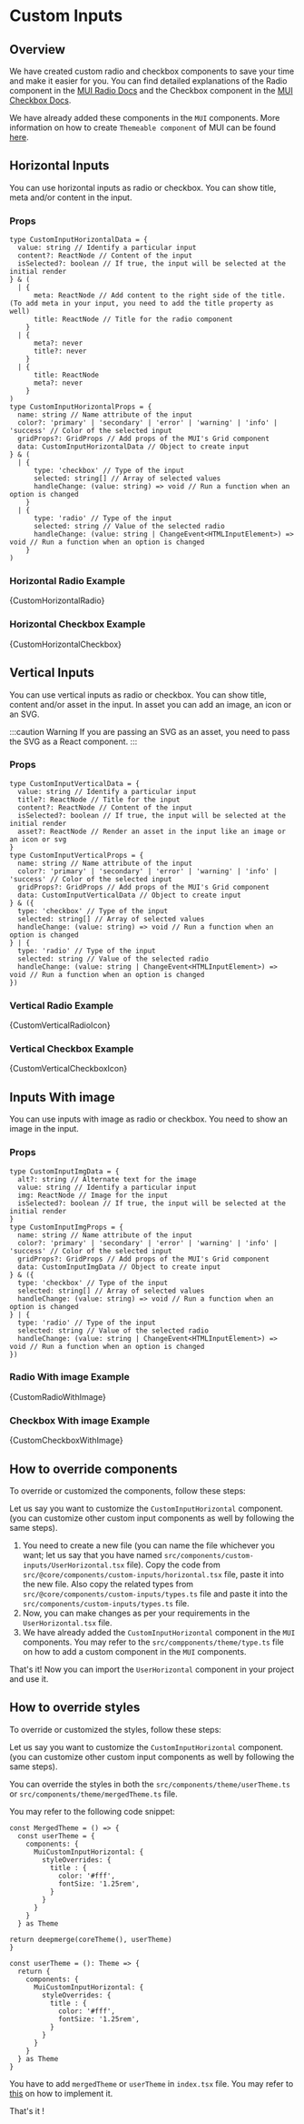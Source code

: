# Custom Inputs



## Overview

We have created custom radio and checkbox components to save your time and make it easier for you. You can find detailed explanations of the Radio component in the [MUI Radio Docs](https://mui.com/material-ui/react-radio-button/) and the Checkbox component in the [MUI Checkbox Docs](https://mui.com/material-ui/react-checkbox/).

We have already added these components in the `MUI` components. More information on how to create `Themeable component` of MUI can be found [here](https://mui.com/material-ui/guides/themeable-component/#introduction).

## Horizontal Inputs

You can use horizontal inputs as radio or checkbox. You can show title, meta and/or content in the input. 

### Props

```tsx
type CustomInputHorizontalData = {
  value: string // Identify a particular input
  content?: ReactNode // Content of the input
  isSelected?: boolean // If true, the input will be selected at the initial render
} & (
  | {
      meta: ReactNode // Add content to the right side of the title. (To add meta in your input, you need to add the title property as well)
      title: ReactNode // Title for the radio component
    }
  | {
      meta?: never
      title?: never
    }
  | {
      title: ReactNode
      meta?: never
    }
)
type CustomInputHorizontalProps = {
  name: string // Name attribute of the input
  color?: 'primary' | 'secondary' | 'error' | 'warning' | 'info' | 'success' // Color of the selected input
  gridProps?: GridProps // Add props of the MUI's Grid component
  data: CustomInputHorizontalData // Object to create input
} & (
  | {
      type: 'checkbox' // Type of the input
      selected: string[] // Array of selected values
      handleChange: (value: string) => void // Run a function when an option is changed
    }
  | {
      type: 'radio' // Type of the input
      selected: string // Value of the selected radio
      handleChange: (value: string | ChangeEvent<HTMLInputElement>) => void // Run a function when an option is changed
    }
)
```

### Horizontal Radio Example

<TsToJsCodeSnippet>{CustomHorizontalRadio}</TsToJsCodeSnippet>

### Horizontal Checkbox Example

<TsToJsCodeSnippet>{CustomHorizontalCheckbox}</TsToJsCodeSnippet>

## Vertical Inputs

You can use vertical inputs as radio or checkbox. You can show title, content and/or asset in the input. In asset you can add an image, an icon or an SVG.

:::caution Warning
If you are passing an SVG as an asset, you need to pass the SVG as a React component.
:::

### Props

```tsx
type CustomInputVerticalData = {
  value: string // Identify a particular input
  title?: ReactNode // Title for the input
  content?: ReactNode // Content of the input
  isSelected?: boolean // If true, the input will be selected at the initial render
  asset?: ReactNode // Render an asset in the input like an image or an icon or svg
}
type CustomInputVerticalProps = {
  name: string // Name attribute of the input
  color?: 'primary' | 'secondary' | 'error' | 'warning' | 'info' | 'success' // Color of the selected input
  gridProps?: GridProps // Add props of the MUI's Grid component
  data: CustomInputVerticalData // Object to create input
} & ({
  type: 'checkbox' // Type of the input
  selected: string[] // Array of selected values
  handleChange: (value: string) => void // Run a function when an option is changed
} | {
  type: 'radio' // Type of the input
  selected: string // Value of the selected radio
  handleChange: (value: string | ChangeEvent<HTMLInputElement>) => void // Run a function when an option is changed
})
```

### Vertical Radio Example

<TsToJsCodeSnippet>{CustomVerticalRadioIcon}</TsToJsCodeSnippet>

### Vertical Checkbox Example

<TsToJsCodeSnippet>{CustomVerticalCheckboxIcon}</TsToJsCodeSnippet>

## Inputs With image

You can use inputs with image as radio or checkbox. You need to show an image in the input.

### Props

```tsx
type CustomInputImgData = {
  alt?: string // Alternate text for the image
  value: string // Identify a particular input
  img: ReactNode // Image for the input
  isSelected?: boolean // If true, the input will be selected at the initial render
}
type CustomInputImgProps = {
  name: string // Name attribute of the input
  color?: 'primary' | 'secondary' | 'error' | 'warning' | 'info' | 'success' // Color of the selected input
  gridProps?: GridProps // Add props of the MUI's Grid component
  data: CustomInputImgData // Object to create input
} & ({
  type: 'checkbox' // Type of the input
  selected: string[] // Array of selected values
  handleChange: (value: string) => void // Run a function when an option is changed
} | {
  type: 'radio' // Type of the input
  selected: string // Value of the selected radio
  handleChange: (value: string | ChangeEvent<HTMLInputElement>) => void // Run a function when an option is changed
})
```

### Radio With image Example

<TsToJsCodeSnippet>{CustomRadioWithImage}</TsToJsCodeSnippet>

### Checkbox With image Example

<TsToJsCodeSnippet>{CustomCheckboxWithImage}</TsToJsCodeSnippet>

## How to override components

To override or customized the components, follow these steps:

Let us say you want to customize the `CustomInputHorizontal` component.(you can customize other custom input components as well by following the same steps).

1. You need to create a new file (you can name the file whichever you want; let us say that you have named `src/components/custom-inputs/UserHorizontal.tsx` file). Copy the code from `src/@core/components/custom-inputs/horizontal.tsx` file, paste it into the new file. Also copy the related types from `src/@core/components/custom-inputs/types.ts` file and paste it into the `src/components/custom-inputs/types.ts` file.
2. Now, you can make changes as per your requirements in the `UserHorizontal.tsx` file.
3. We have already added the `CustomInputHorizontal` component in the `MUI` components. You may refer to the `src/compponents/theme/type.ts` file on how to add a custom component in the `MUI` components. 

That's it! Now you can import the `UserHorizontal` component in your project and use it.

## How to override styles 

To override or customized the styles, follow these steps:

Let us say you want to customize the `CustomInputHorizontal` component.(you can customize other custom input components as well by following the same steps).

You can override the styles in both the `src/components/theme/userTheme.ts` or `src/components/theme/mergedTheme.ts` file.

You may refer to the following code snippet:

<Tabs>
<TabItem value="MergedTheme.ts">

```tsx title='src/components/theme/MergedTheme.ts'
const MergedTheme = () => {
  const userTheme = {
    components: {
      MuiCustomInputHorizontal: {
        styleOverrides: {
          title : {
            color: '#fff',
            fontSize: '1.25rem',
          }
        }
      }
    }
  } as Theme

return deepmerge(coreTheme(), userTheme)
}
```

</TabItem>
<TabItem value="userTheme.ts">

```tsx title='src/components/theme/userTheme.ts'
const userTheme = (): Theme => {
  return {
    components: {
      MuiCustomInputHorizontal: {
        styleOverrides: {
          title : {
            color: '#fff',
            fontSize: '1.25rem',
          }
        }
      }
    }
  } as Theme
}
```

</TabItem>
</Tabs>

You have to add `mergedTheme` or `userTheme` in `index.tsx` file. You may refer to [this](/docs/guide/development/themeing/overview#common-customization-steps) on how to implement it.

That's it ! 